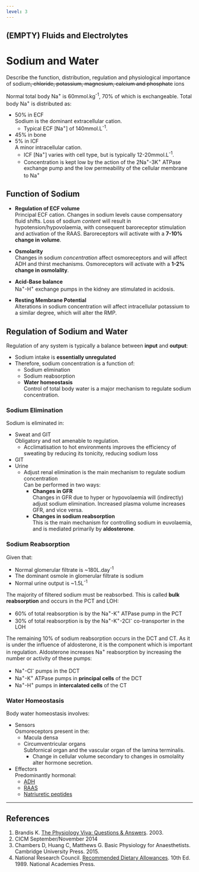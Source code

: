 ```yaml
---
level: 3
---
```


## (EMPTY) Fluids and Electrolytes

# Sodium and Water

:::CICM
Describe the function, distribution, regulation and physiological importance of sodium~~, chloride, potassium, magnesium, calcium and phosphate~~ ions
:::

Normal total body Na^+^ is 60mmol.kg^-1^, 70% of which is exchangeable. Total body Na^+^ is distributed as:

* 50% in ECF\
Sodium is the dominant extracellular cation.
  	* Typical ECF [Na^+^] of 140mmol.L^-1^.
* 45% in bone
* 5% in ICF\
A minor intracellular cation.\
  	* ICF [Na^+^] varies with cell type, but is typically 12-20mmol.L^-1^.
  	* Concentration is kept low by the action of the 2Na^+^-3K^+^ ATPase exchange pump and the low permeability of the cellular membrane to Na^+^


## Function of Sodium

* **Regulation of ECF volume**\
Principal ECF cation. Changes in sodium levels cause compensatory fluid shifts. Loss of sodium *content* will result in hypotension/hypovolaemia, with consequent baroreceptor stimulation and activation of the RAAS. Baroreceptors will activate with a **7-10% change in volume**.

* **Osmolarity**\
Changes in sodium *concentration* affect osmoreceptors and will affect ADH and thirst mechanisms. Osmoreceptors will activate with a **1-2% change in osmolality**.
* **Acid-Base balance**\
Na^+^-H^+^ exchange pumps in the kidney are stimulated in acidosis.

* **Resting Membrane Potential**\
Alterations in sodium concentration will affect intracellular potassium to a similar degree, which will alter the RMP.

## Regulation of Sodium and Water

Regulation of any system is typically a balance between **input** and **output**:

* Sodium intake is **essentially unregulated**
* Therefore, sodium concentration is a function of:
	* Sodium elimination
	* Sodium reabsorption
	* **Water homeostasis**\
	Control of total body water is a major mechanism to regulate sodium concentration.


### Sodium Elimination

Sodium is eliminated in:

* Sweat and GIT\
Obligatory and not amenable to regulation.
	* Acclimatisation to hot environments improves the efficiency of sweating by reducing its tonicity, reducing sodium loss
* GIT
* Urine\
	* Adjust renal elimination is the main mechanism to regulate sodium concentration\
	Can be performed in two ways:
		* **Changes in GFR**\
		Changes in GFR due to hyper or hypovolaemia will (indirectly) adjust sodium elimination. Increased plasma volume increases GFR, and vice versa.
		* **Changes in sodium reabsorption**\
		This is the main mechanism for controlling sodium in euvolaemia, and is mediated primarily by **aldosterone**.


### Sodium Reabsorption

Given that:

* Normal glomerular filtrate is ~180L.day^-1^ 
* The dominant osmole in glomerular filtrate is sodium
* Normal urine output is ~1.5L^-1^


The majority of filtered sodium must be reabsorbed. This is called **bulk reabsorption** and occurs in the PCT and LOH:

* 60% of total reabsorption is by the Na^+^-K^+^ ATPase pump in the PCT
* 30% of total reabsorption is by the Na^+^-K^+^-2Cl^-^ co-transporter in the LOH


The remaining 10% of sodium reabsorption occurs in the DCT and CT. As it is under the influence of aldosterone, it is the component which is important in regulation. Aldosterone increases Na^+^ reabsorption by increasing the number or activity of these pumps:

* Na^+^-Cl^-^ pumps in the DCT
* Na^+^-K^+^ ATPase pumps in **principal cells** of the DCT
* Na^+^-H^+^ pumps in **intercalated cells** of the CT


### Water Homeostasis

Body water homeostasis involves:

* Sensors\
Osmoreceptors present in the:
	* Macula densa\
	* Circumventricular organs\
	Subfornical organ and the vascular organ of the lamina terminalis.
		* Change in cellular volume secondary to changes in osmolality alter hormone secretion.
* Effectors\
Predominantly hormonal:
	* [ADH](pituitary_and_hypothalamus.md#pit)\
	* [RAAS](endocrine_functions_of_the_kidney.md#raas)
	* [Natriuretic peptides](adrenal-hormones.md#min)


---

## References

1. Brandis K. [The Physiology Viva: Questions & Answers](http://www.anaesthesiamcq.com/vivabook.php). 2003.
2. CICM September/November 2014
3. Chambers D, Huang C, Matthews G. Basic Physiology for Anaesthetists. Cambridge University Press. 2015.
4. National Research Council. [Recommended Dietary Allowances](https://www.nap.edu/catalog/1349/recommended-dietary-allowances-10th-edition). 10th Ed. 1989. National Academies Press.